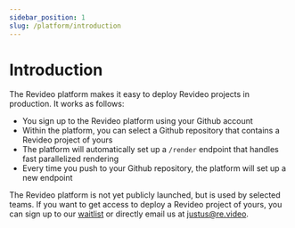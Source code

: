 ```yaml
---
sidebar_position: 1
slug: /platform/introduction
---
```


# Introduction

The Revideo platform makes it easy to deploy Revideo projects in production. It
works as follows:

- You sign up to the Revideo platform using your Github account
- Within the platform, you can select a Github repository that contains a
  Revideo project of yours
- The platform will automatically set up a `/render` endpoint that handles fast
  parallelized rendering
- Every time you push to your Github repository, the platform will set up a new
  endpoint

The Revideo platform is not yet publicly launched, but is used by selected
teams. If you want to get access to deploy a Revideo project of yours, you can
sign up to our [waitlist](https://tally.so/r/mOz4GK) or directly email us at
[justus@re.video](mailto:justus@re.video).
